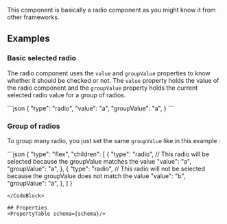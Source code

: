 
This component is basically a radio component as you might know it from other frameworks.

## Examples

### Basic selected radio

The radio component uses the `value` and `groupValue` properties to know whether it should be checked or not. The `value` property holds the value of the radio component and the `groupValue` property holds the current selected radio value for a group of radios.

<CodeBlock>
```json
{
    "type": "radio",
    "value": "a",
    "groupValue": "a",
}
```
</CodeBlock>

### Group of radios
To group many radio, you just set the same `groupValue` like in this example :

<CodeBlock>
```json
{
    "type": "flex",
    "children": [
        {
            "type": "radio",
            // This radio will be selected because the groupValue matches the value
            "value": "a",
            "groupValue": "a",
        },
        {
            "type": "radio",
            // This radio will not be selected because the groupValue does not match the value
            "value": "b",
            "groupValue": "a",
        },
    ]
}

```
</CodeBlock>

## Properties
<PropertyTable schema={schema}/>

